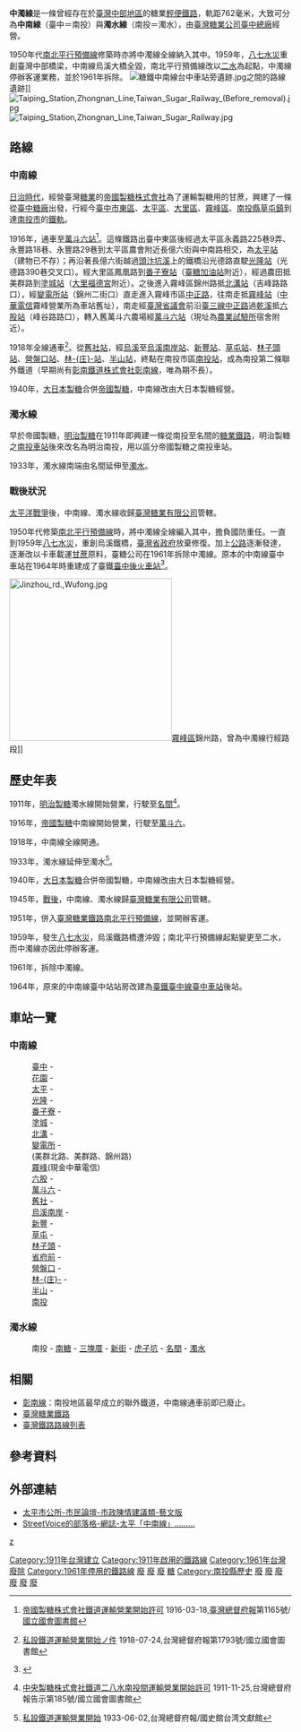 {{Infobox rail system-route
|rail_name= 中濁線
|name_bgcolor=
|banner_color= red
|sec_banner_color=
|third_banner_color=
|logo_filename=
|image=Rear station of TRA Taichung Station 20100826.jpg
|imagesize=250
|caption=原中濁線臺中站
|logo_bgcolor=
|logo_note=
|code_name= 
|locale={{TWN}} 
|service_type= 糖業客運鐵道
|begin_operation=1911年
|end_operation=1961年
|engine=蒸氣、內燃
|track=單線
|operation_note=
|system_length=39.2[[公里|公里]]<br />
臺中＝南投30公里<br />南投＝濁水9.2公里
|length_in_operation=
|total_length=
|line_title=路線
|lines=
|stations=28（含起訖車站）<br />
中南線21座<br />
濁水線7座
|route_title=路線
|main_route=臺中＝濁水
|secondary_route=
|branch_route=桐林支線<br />
霧峰工業區支線<ref>{{Cite web|url=http://blog.sina.com.cn/s/blog_6d69b16d01013fjv.html|title=1.1 台中糖廠中南線_kcchu_新浪博客|accessdate=2016-05-23|work=blog.sina.com.cn|archive-date=2016-06-24|archive-url=https://web.archive.org/web/20160624185601/http://blog.sina.com.cn/s/blog_6d69b16d01013fjv.html|dead-url=no}}</ref>
|main_stations=臺中站、濁水站
|ridership=
|fleet_size=
|track_gauge=762毫米([[軌距|窄軌]])
|operator=[[臺灣糖業公司|臺灣糖業公司]]
|franchise=
|hq=
|key_person=
|website=
|route_map={{BS-map|inline=1|map=
~~里程~~車站
CONTg~~ ~~ ~~ ~~連接[[臺中線|臺中線]] 臺中方面
BHF~~0.0~~[[臺中車站|臺中]]
HST~~0.6~~花園
HST~~3.5~~太平
HST~~5.8~~光隆
HST~~7.4~~番子寮
HST~~8.4~~塗城
HST~~9.7~~北溝
HST~~變電所
HST~~11.4~~霧峰
\ABZgl\CONTfq~~ ~~ ~~ ~~[[桐林支線|桐林支線]]、霧峰工業區支線
HST~~14.2~~六股
HST~~15.0~~萬斗六
HST~~17.0~~舊社
HST~~烏溪南岸
HST~~19.8~~新豐
HST~~21.5~~草屯
HST~~林子頭
HST~~24.2~~省府前
HST~~25.7~~營盤口
HST~~林莊
HST~~半山
HST~~30.0~~南投
\ABZgl\CONTfq~~ ~~ ~~ ~~中寮線
HST~~30.7~~南糖
\ABZgl\CONTfq~~ ~~ ~~ ~~中寮線
HST~~三塊厝
HST~~33.6~~新佳
HST~~35.9~~虎子坑
HST~~38.4~~名間
KBHFe~~39.2~~[[濁水車站|濁水]]
\ABZgl\CONTfq~~ ~~ ~~ ~~[[集集線|集集線]]
}}
}}

'''中濁線'''是一條曾經存在於[[臺灣中部|臺灣中部地區]]的糖業[[台灣輕便鐵道|輕便鐵路]]，軌距762毫米，大致可分為'''中南線'''（臺中＝南投）與'''濁水線'''（南投＝濁水），由[[臺灣糖業公司|臺灣糖業公司]][[台中糖廠|臺中總廠]]經營。

1950年代[[南北平行預備線|南北平行預備線]]修築時亦將中濁線全線納入其中。1959年，[[八七水災|八七水災]]重創臺灣中部橋梁，中南線烏溪大橋全毀，南北平行預備線改以[[二水車站|二水]]為起點，中濁線停辦客運業務，並於1961年拆除。
[[File:糖鐵中南線台中車站旁遺跡.jpg|thumb]]之間的路線遺跡]]
[[File:Taiping_Station,Zhongnan_Line,Taiwan_Sugar_Railway_(Before_removal).jpg|thumb]]
[[File:Taiping_Station,Zhongnan_Line,Taiwan_Sugar_Railway.jpg|thumb]]

== 路線 ==

=== 中南線 ===
[[台灣日治時期|日治時代]]，經營臺灣[[糖業|糖業]]的[[帝國製糖株式會社|帝國製糖株式會社]]為了運輸製糖用的甘蔗，興建了一條從[[台中糖廠|臺中糖廠]]出發，行經今[[臺中市|臺中市]][[東區_(台中市)|東區]]、[[太平區_(臺中市)|太平區]]、[[大里區|大里區]]、[[霧峰區|霧峰區]]、[[南投縣|南投縣]][[草屯鎮|草屯鎮]]到達[[南投市|南投市]]的[[鐵軌|鐵軌]]。

1916年，通車至[[萬斗六站|萬斗六站]]<ref>{{ja icon}}[http://dl.ndl.go.jp/info:ndljp/pid/2953275/5?viewMode= 帝國製糖株式會社鐵道運輸營業開始許可] {{Wayback|url=http://dl.ndl.go.jp/info:ndljp/pid/2953275/5?viewMode= |date=20190220212606 }}1916-03-18,[[臺灣總督府報|臺灣總督府報]]第1165號/[[國立國會圖書館|國立國會圖書館]]</ref>。這條鐵路出臺中東區後經過太平區永義路225巷9弄、永豐路18巷、永豐路29巷到太平區農會附近長億六街與中南路相交，為[[太平車站_(台灣)|太平站]]（建物已不存）；再沿著長億六街越過[[頭汴坑溪|頭汴坑溪]]上的鐵橋沿光德路直駛[[光隆站|光隆站]]（光德路390巷交叉口）。經大里區鳳凰路到[[番子寮站|番子寮站]]（[[台糖加油站|臺糖加油站]]附近），經過農田抵美群路到[[塗城站|塗城站]]（[[大里福德宮|大里福德宮]]附近）。之後進入霧峰區錦州路抵[[北溝站|北溝站]]（吉峰路路口），經[[變電所站|變電所站]]（錦州二街口）直走進入霧峰市區[[中正路_(霧峰區)|中正路]]，往南走抵[[霧峰站|霧峰站]]（[[中華電信|中華電信]]霧峰營業所為車站舊址），南走經[[臺灣省議會|臺灣省議會]]前沿[[台三線|臺三線]][[中正路_(霧峰區)|中正路]]過[[乾溪|乾溪]]抵[[六股站|六股站]]（峰谷路路口），轉入舊萬斗六農場經[[萬斗六站|萬斗六站]]（現址為[[行政院農業委員會農業試驗所|農業試驗所]]宿舍附近）。

1918年全線通車<ref>{{ja icon}}[http://dl.ndl.go.jp/info:ndljp/pid/2953906/8?viewMode= 私設鐵道運輸營業開始ノ件] {{Wayback|url=http://dl.ndl.go.jp/info:ndljp/pid/2953906/8?viewMode= |date=20190220212606 }}1918-07-24,台灣總督府報第1793號/國立國會圖書館</ref>。從[[舊社車站_(中南線)|舊社站]]，經[[烏溪|烏溪]]至[[烏溪南岸站|烏溪南岸站]]、[[新豐車站_(中南線)|新豐站]]、[[草屯站|草屯站]]、[[林子頭站|林子頭站]]、[[營盤口車站_(中南線)|營盤口站]]、[[林庄車站|林-{庄}-站]]、[[半山站|半山站]]，終點在南投市區[[南投車站_(中南線)|南投站]]，成為南投第二條聯外鐵道（早期尚有[[彰南鐵道株式會社|彰南鐵道株式會社]][[彰南線|彰南線]]，唯為期不長）。

1940年，[[大日本製糖|大日本製糖]]合併[[帝國製糖株式會社|帝國製糖]]，中南線改由大日本製糖經營。

=== 濁水線 ===
早於帝國製糖，[[明治製糖|明治製糖]]在1911年即興建一條從南投至名間的[[台灣糖業鐵路|糖業鐵路]]，明治製糖之[[南投車站_(中南線)|南投車站]]後來改名為明治南投，用以區分帝國製糖之南投車站。

1933年，濁水線南端由名間延伸至[[濁水車站|濁水]]。

=== 戰後狀況 ===
[[太平洋战争|太平洋戰爭]]後，中南線、濁水線收歸[[台灣糖業公司|臺灣糖業有限公司]]管轄。

1950年代修築[[南北平行預備線|南北平行預備線]]時，將中濁線全線編入其中，擔負國防重任。一直到1959年[[八七水災|八七水災]]，重創烏溪鐵橋，[[臺灣省政府|臺灣省政府]]放棄修復。加上[[臺灣公路|公路]]逐漸發達，逐漸改以卡車載運[[甘蔗|甘蔗]]原料，臺糖公司在1961年拆除中濁線。原本的中南線臺中車站在1964年時重建成了臺鐵[[臺中車站|臺中後火車站]]<ref>{{Cite web|url=http://www.railway.gov.tw/Taichung/CP.aspx?sn=10961|title=TRA WebSite - taichung|accessdate=2016-05-23|date=2008-12-11|last=交通部台灣鐵路管理局|work=交通部台灣鐵路管理局|archive-url=https://web.archive.org/web/20160602033416/http://www.railway.gov.tw/Taichung/CP.aspx?sn=10961|archive-date=2016-06-02|dead-url=yes}}</ref>。

[[Image:Jinzhou_rd.,Wufong.jpg|290px]][[霧峰區|霧峰區]]錦州路，曾為中濁線行經路段]]

== 歷史年表 ==
1911年，[[明治製糖|明治製糖]]濁水線開始營業，行駛至[[名間庄|名間]]<ref>{{ja icon}}[http://dl.ndl.go.jp/info:ndljp/pid/2951887/5?viewMode= 中央製糖株式會社鐵道二八水南投間運輸營業開始許可] {{Wayback|url=http://dl.ndl.go.jp/info:ndljp/pid/2951887/5?viewMode= |date=20190220212606 }}1911-11-25,台灣總督府報告示第185號/國立國會圖書館</ref>。

1916年，[[帝國製糖|帝國製糖]]中南線開始營業，行駛至[[萬斗六|萬斗六]]。

1918年，中南線全線開通。

1933年，濁水線延伸至濁水<ref>{{ja icon}}[http://ds3.th.gov.tw/ds3/app007/list3.php?ID1=0071031825a007 私設鐵道運輸營業開始] {{Wayback|url=http://ds3.th.gov.tw/ds3/app007/list3.php?ID1=0071031825a007 |date=20180118185457 }}1933-06-02,台灣總督府報/國史館台湾文獻館</ref>。

1940年，[[大日本製糖|大日本製糖]]合併帝國製糖，中南線改由大日本製糖經營。

1945年，[[臺灣戰後時期|戰後]]，中南線、濁水線歸[[台灣糖業公司|臺灣糖業有限公司]]管轄。

1951年，併入[[臺灣糖業鐵路|臺灣糖業鐵路]][[南北平行預備線|南北平行預備線]]，並開辦客運。

1959年，發生[[八七水災|八七水災]]，烏溪鐵路橋遭沖毀；南北平行預備線起點變更至二水，而中濁線亦因此停辦客運。

1961年，拆除中濁線。

1964年，原來的中南線臺中站站房改建為[[臺灣鐵路管理局|臺鐵]][[臺中線|臺中線]][[臺中車站|臺中車站]]後站。

== 車站一覽 ==
=== 中南線 ===
:[[臺中火車站_(古蹟)#舊後站|臺中]] - 
:[[花園車站_(中南線)|花園]] -
:[[太平車站_(台灣)|太平]] - 
:[[光隆車站|光隆]] -
:[[番子寮車站|番子寮]] -
:[[塗城車站|塗城]] -
:[[北溝車站|北溝]] -
:[[變電所車站|變電所]] -
:(美群北路、美群路、錦州路)
:[[霧峰車站|霧峰]](現金中華電信)
:[[六股車站|六股]] -
:[[萬斗六車站|萬斗六]] -
:[[舊社車站_(中南線)|舊社]] -
:[[烏溪南岸車站|烏溪南岸]] -
:[[新豐車站_(中南線)|新豐]] - 
:[[草屯車站|草屯]] -
:[[林子頭車站|林子頭]] -
:[[省府前車站|省府前]] -
:[[營盤口車站_(中南線)|營盤口]] - 
:[[林庄車站|林-{庄}-]] - 
:[[半山車站|半山]] -
:[[南投車站_(中南線)|南投]]

=== 濁水線 ===
:南投 - [[南糖車站|南糖]] - [[三塊厝車站_(濁水線)|三塊厝]] - [[新佳車站|新街]] - [[虎子坑車站|虎子坑]] - [[名間車站|名間]] - [[濁水車站|濁水]]

==相關 ==
*[[彰南線|彰南線]]：南投地區最早成立的聯外鐵道，中南線通車前即已廢止。
*[[台灣糖業鐵路|臺灣糖業鐵路]]
*[[台灣鐵路路線列表|臺灣鐵路路線列表]]

==參考資料==
<references />

==外部連結==
*[https://archive.is/20121222063540/http://www.taiping.gov.tw/crm/newboard/MsgShow.asp?ID=308 太平市公所-市民論壇-市政陳情建議類-藝文版]
*[http://tw.streetvoice.com/article/user-article.asp?dn=57029 StreetVoice的部落格-網誌-太平「中南線」.........]{{dead link|date=2017年11月 |bot=InternetArchiveBot |fix-attempted=yes }}

{{台灣糖業鐵道}}
{{台中市文化資產}}
{{portal bar|臺灣|臺中|南投|臺灣鐵路運輸|鐵路|歷史}}
[[Category:1911年台灣建立|Category:1911年台灣建立]]
[[Category:1911年啟用的鐵路線|Category:1911年啟用的鐵路線]]
[[Category:1961年台灣廢除|Category:1961年台灣廢除]]
[[Category:1961年停用的鐵路線|Category:1961年停用的鐵路線]]
[[category:臺灣鐵路廢線|z]]
[[Category:台灣糖業鐵路路線|廢]]
[[Category:台中鐵路|廢]]
[[Category:南投鐵路|廢]]
[[Category:臺中市交通史|糖]]
[[Category:南投縣歷史|Category:南投縣歷史]]
[[Category:東區_(臺中市)|廢]]
[[Category:太平區_(臺灣)|廢]]
[[Category:大里區|廢]]
[[Category:霧峰區|廢]]
[[Category:草屯鎮|廢]]
[[Category:南投市|廢]]